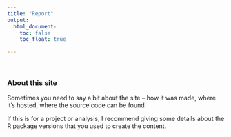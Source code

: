 ```yaml
---
title: "Report"
output: 
  html_document:
    toc: false
    toc_float: true

---
```


&nbsp;

### About this site

Sometimes you need to say a bit about the site -- how it was made, where it's hosted, where the source code can be found. 

If this is for a project or analysis, I recommend giving some details about the R package versions that you used to create the content.

